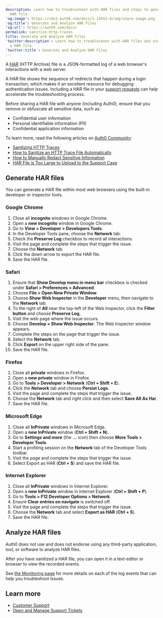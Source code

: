 ```yaml
---
description: Learn how to troubleshoot with HAR files and steps to generate a
  HAR file.
'og:image': https://cdn2.auth0.com/docs/1.14553.0/img/share-image.png
'og:title': Generate and Analyze HAR Files
'og:url': https://auth0.com/docs/
permalink: sanitize-http-traces
title: Generate and Analyze HAR Files
'twitter:description': Learn how to troubleshoot with HAR files and steps to generate
  a HAR file.
'twitter:title': Generate and Analyze HAR Files
---
```

A [HAR](https://en.wikipedia.org/wiki/.har) (HTTP Archive) file is a JSON-formatted log of a web browser's interactions with a web server.

A HAR file shows the sequence of redirects that happen during a login transaction, which makes it an excellent resource for debugging authentication issues. Including a HAR file in your [support requests](https://support.auth0.com) can help accelerate the troubleshooting process.

<Warning>

Before sharing a HAR file with anyone (including Auth0), ensure that you remove or obfuscate all sensitive data, such as:

* Confidential user information
* Personal identifiable information (PII)
* Confidential application information

To learn more, read the following articles on [Auth0 Community](https://community.auth0.com):

* [Sanitizing HTTP Traces](https://community.auth0.com/t/sanitizing-http-traces/119488)
* [How to Sanitize an HTTP Trace File Automatically](https://community.auth0.com/t/how-to-sanitize-a-http-trace-file-automatically/120583)
* [How to Manually Redact Sensitive Information](https://community.auth0.com/t/how-to-manually-redact-sensitive-information/122554)
* [HAR File is Too Large to Upload to the Support Case](https://community.auth0.com/t/har-file-is-too-large-to-upload-to-the-support-case/122488)

</Warning>

## Generate HAR files

You can generate a HAR file within most web browsers using the built-in developer or inspector tools.

### Google Chrome

1. Close all **incognito** windows in Google Chrome.
2. Open a **new incognito** window in Google Chrome.
3. Go to **View > Developer > Developers Tools**.
4. In the Developer Tools pane, choose the **Network** tab.
5. Check the **Preserve Log** checkbox to record all interactions.
6. Visit the page and complete the steps that trigger the issue.
7. Choose the **Network** tab.
8. Click the down arrow to export the HAR file.
9. Save the HAR file.

### Safari

1. Ensure that **Show Develop menu in menu bar** checkbox is checked under **Safari > Preferences > Advanced**.
2. Choose **File > Open New Private Window**.
3. Choose **Show Web Inspector** in the **Developer** menu, then navigate to the **Network** tab.
4. To the right of **All** near the top-left of the Web Inspector, click the **Filter button** and choose **Preserve Log.**
5. Visit the web page where the issue occurs.
6. Choose **Develop > Show Web Inspector**. The Web Inspector window appears.
7. Complete the steps on the page that trigger the issue.
8. Select the **Network** tab.
9. Click **Export** on the upper right side of the pane.
10. Save the HAR file.

### Firefox

1. Close all **private** windows in Firefox.
2. Open a **new private** window in Firefox.
3. Go to **Tools > Developer > Network** (**Ctrl + Shift + E**).
4. Click the **Network** tab and choose **Persist Logs.**
5. Visit the page and complete the steps that trigger the issue.
6. Choose the **Network** tab and right click and then select **Save All As Har**.
7. Save the HAR file.

### Microsoft Edge

1. Close all **InPrivate** windows in Microsoft Edge.
2. Open a **new InPrivate** window (**Ctrl + Shift + N**).
3. Go to **Settings and more** (the **...** icon) then choose **More Tools > Developer Tools**.
4. Start a profiling session on the **Network** tab of the Developer Tools toolbar.
5. Visit the page and complete the steps that trigger the issue.
6. Select Export as HAR (**Ctrl + S**) and save the HAR file.

### Internet Explorer

1. Close all **InPrivate** windows in Internet Explorer.
2. Open a **new InPrivate** window in Internet Explorer (**Ctrl + Shift + P**).
3. Go to **Tools > F12 Developer Options > Network**.
4. Ensure **Clear entries on navigate** is switched off.
5. Visit the page and complete the steps that trigger the issue.
6. Choose the **Network** tab and select **Export as HAR** (**Ctrl + S**).
7. Save the HAR file.

## Analyze HAR files

Auth0 does not use and does not endorse using any third-party application, tool, or software to analyze HAR files.

After you have sanitized a HAR file, you can open it in a text-editor or browser to view the recorded events.

<Callout icon="file-lines" color="#0EA5E9" iconType="regular">

See [the Monitoring page](/deploy-monitor/monitor) for more details on each of the log events that can help you troubleshoot issues.

</Callout>

## Learn more

* [Customer Support](/troubleshoot/customer-support)
* [Open and Manage Support Tickets](/troubleshoot/customer-support/open-and-manage-support-tickets)